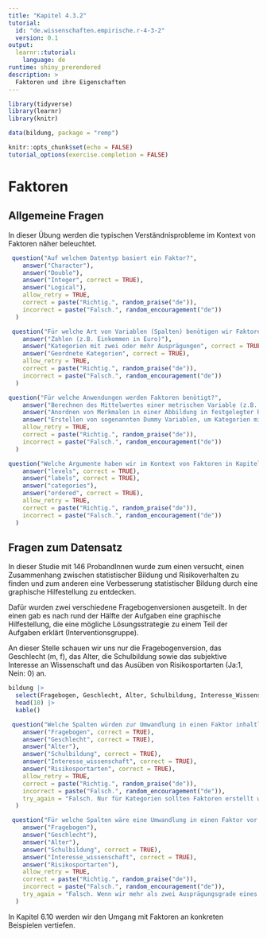 ---
title: "Kapitel 4.3.2"
tutorial:
  id: "de.wissenschaften.empirische.r-4-3-2"
  version: 0.1
output: 
  learnr::tutorial:
    language: de
runtime: shiny_prerendered
description: >
  Faktoren und ihre Eigenschaften
---

```{r setup, include=FALSE, message=FALSE, warning=FALSE}
library(tidyverse)
library(learnr)
library(knitr)

data(bildung, package = "remp")

knitr::opts_chunk$set(echo = FALSE)
tutorial_options(exercise.completion = FALSE)
```

# Faktoren

## Allgemeine Fragen

In dieser Übung werden die typischen Verständnisprobleme im Kontext von Faktoren näher beleuchtet. 

```{r q1}
 question("Auf welchem Datentyp basiert ein Faktor?",
    answer("Character"),
    answer("Double"),
    answer("Integer", correct = TRUE),
    answer("Logical"), 
    allow_retry = TRUE, 
    correct = paste("Richtig.", random_praise("de")), 
    incorrect = paste("Falsch.", random_encouragement("de"))
  )
```

```{r q2}
 question("Für welche Art von Variablen (Spalten) benötigen wir Faktoren?",
    answer("Zahlen (z.B. Einkommen in Euro)"),
    answer("Kategorien mit zwei oder mehr Ausprägungen", correct = TRUE),
    answer("Geordnete Kategorien", correct = TRUE), 
    allow_retry = TRUE, 
    correct = paste("Richtig.", random_praise("de")), 
    incorrect = paste("Falsch.", random_encouragement("de"))
  )
```

```{r q3}
question("Für welche Anwendungen werden Faktoren benötigt?",
    answer("Berechnen des Mittelwertes einer metrischen Variable (z.B. das Alter in Jahren)."),
    answer("Anordnen von Merkmalen in einer Abbildung in festgelegter Reihenfolge, die auf den Faktorstufen basiert.", correct = TRUE),
    answer("Erstellen von sogenannten Dummy Variablen, um Kategorien mit mehr als zwei Ausprägungen im Vergleich zu einer Referenzkategorie auszudrücken.", correct = TRUE),
    allow_retry = TRUE, 
    correct = paste("Richtig.", random_praise("de")), 
    incorrect = paste("Falsch.", random_encouragement("de"))
  )
```


```{r q4}
question("Welche Argumente haben wir im Kontext von Faktoren in Kapitel 4.3.2 kennengelernt?",
    answer("levels", correct = TRUE),
    answer("labels", correct = TRUE),
    answer("categories"), 
    answer("ordered", correct = TRUE),
    allow_retry = TRUE, 
    correct = paste("Richtig.", random_praise("de")), 
    incorrect = paste("Falsch.", random_encouragement("de"))
  )
```


## Fragen zum Datensatz

In dieser Studie mit 146 ProbandInnen wurde zum einen versucht, einen Zusammenhang zwischen statistischer Bildung und Risikoverhalten zu finden und zum anderen eine Verbesserung statistischer Bildung durch eine graphische Hilfestellung zu entdecken.

Dafür wurden zwei verschiedene Fragebogenversionen ausgeteilt. In der einen gab es nach rund der Hälfte der Aufgaben eine graphische Hilfestellung, die eine mögliche Lösungsstrategie zu einem Teil der Aufgaben erklärt (Interventionsgruppe). 

An dieser Stelle schauen wir uns nur die Fragebogenversion, das Geschlecht (m, f), das Alter, die Schulbildung sowie das subjektive Interesse an Wissenschaft und das Ausüben von Risikosportarten (Ja:1, Nein: 0) an.

```{r, echo = FALSE}
bildung |> 
  select(Fragebogen, Geschlecht, Alter, Schulbildung, Interesse_Wissenschaft, Risikosportarten) |>
  head(10) |> 
  kable()
```

```{r q5}
 question("Welche Spalten würden zur Umwandlung in einen Faktor inhaltlich infrage kommen?",
    answer("Fragebogen", correct = TRUE),
    answer("Geschlecht", correct = TRUE),
    answer("Alter"), 
    answer("Schulbildung", correct = TRUE), 
    answer("Interesse_wissenschaft", correct = TRUE), 
    answer("Risikosportarten", correct = TRUE), 
    allow_retry = TRUE, 
    correct = paste("Richtig.", random_praise("de")), 
    incorrect = paste("Falsch.", random_encouragement("de")),
    try_again = "Falsch. Nur für Kategorien sollten Faktoren erstellt werden. In der Statistik reden wir in diesem Kontext auch von nominalem oder bei geordneten Kategorien von ordinalem Skalenniveau."
  )
```

```{r q6}
 question("Für welche Spalten wäre eine Umwandlung in einen Faktor vor einer Auswertung empfehlenswert und je nach statistischem Modell sogar notwendig?",
    answer("Fragebogen"),
    answer("Geschlecht"),
    answer("Alter"), 
    answer("Schulbildung", correct = TRUE), 
    answer("Interesse_wissenschaft", correct = TRUE), 
    answer("Risikosportarten"), 
    allow_retry = TRUE, 
    correct = paste("Richtig.", random_praise("de")), 
    incorrect = paste("Falsch.", random_encouragement("de")),
    try_again = "Falsch. Wenn wir mehr als zwei Ausprägungsgrade eines Merkmals vorliegen haben, müssen wir z.B. bei Regressionsmodellen einen Faktor erstellen. Auf welche Spalten trifft das in diesem Fall zu?"
  )
```

In Kapitel 6.10 werden wir den Umgang mit Faktoren an konkreten Beispielen vertiefen. 
